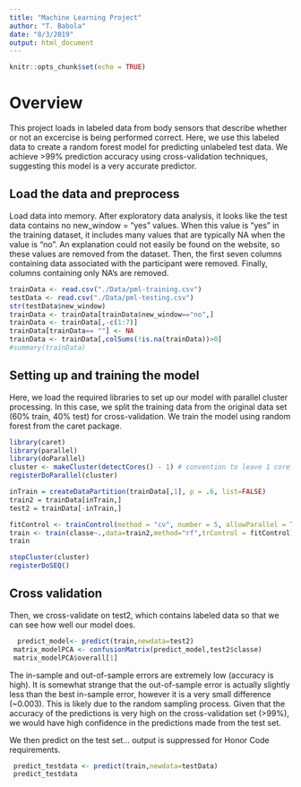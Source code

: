 ```yaml
---
title: "Machine Learning Project"
author: "T. Babola"
date: "8/3/2019"
output: html_document
---
```


```r
knitr::opts_chunk$set(echo = TRUE)

```

# Overview

This project loads in labeled data from body sensors that describe whether or not an excercise is being performed correct. Here, we use this labeled data to create a random forest model for predicting unlabeled test data. We achieve >99% prediction accuracy using cross-validation techniques, suggesting this model is a very accurate predictor.

## Load the data and preprocess

Load data into memory. After exploratory data analysis, it looks like the test data contains no new_window = "yes" values. When this value is "yes" in the training dataset, it includes many values that are typically NA when the value is "no". An explanation could not easily be found on the website, so these values are removed from the dataset. Then, the first seven columns containing data associated with the participant were removed. Finally, columns containing only NA's are removed.

```r
trainData <- read.csv("./Data/pml-training.csv")
testData <- read.csv("./Data/pml-testing.csv")
str(testData$new_window)
trainData <- trainData[trainData$new_window=="no",]
trainData <- trainData[,-c(1:7)]
trainData[trainData== ""] <- NA
trainData <- trainData[,colSums(!is.na(trainData))>0]
#summary(trainData)
```

## Setting up and training the model

Here, we load the required libraries to set up our model with parallel cluster processing. In this case, we split the training data from the original data set (60% train, 40% test) for cross-validation. We train the model using random forest from the caret package.

```r
library(caret)
library(parallel)
library(doParallel)
cluster <- makeCluster(detectCores() - 1) # convention to leave 1 core for OS
registerDoParallel(cluster)

inTrain = createDataPartition(trainData[,1], p = .6, list=FALSE)
train2 = trainData[inTrain,]
test2 = trainData[-inTrain,]

fitControl <- trainControl(method = "cv", number = 5, allowParallel = TRUE)
train <- train(classe~.,data=train2,method="rf",trControl = fitControl)
train

stopCluster(cluster)
registerDoSEQ()

```


## Cross validation

Then, we cross-validate on test2, which contains labeled data so that we can see how well our model does.

```r
  predict_model<- predict(train,newdata=test2)
 matrix_modelPCA <- confusionMatrix(predict_model,test2$classe)
 matrix_modelPCA$overall[1]
```



The in-sample and out-of-sample errors are extremely low (accuracy is high). It is somewhat strange that the out-of-sample error is actually slightly less than the best in-sample error, however it is a very small difference (~0.003). This is likely due to the random sampling process. Given that the accuracy of the predictions is very high on the cross-validation set (>99%), we would have high confidence in the predictions made from the test set.

We then predict on the test set... output is suppressed for Honor Code requirements.

```r
 predict_testdata <- predict(train,newdata=testData)
 predict_testdata
 
```
